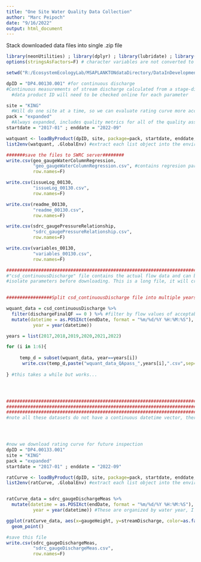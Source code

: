 ---
title: "One Site Water Quality Data Collection"
author: "Marc Peipoch"
date: "9/16/2022"
output: html_document
---

Stack downloaded data files into single .zip file
```{r setup, include=FALSE}
library(neonUtilities) ; library(dplyr) ; library(lubridate) ; library(ggplot2) 
options(stringsAsFactors=F) # character variables are not converted to factors

setwd("R:/EcosystemEcologyLab/MSAPLANKTONdataDirectory/DataInDevelopment/NEONData/ARIK/01_input")

dpID = "DP4.00130.001" #for continuous discharge
#Continuous measurements of stream discharge calculated from a stage-discharge rating curve and sensor-based measurements of water surface elevation
  #data product ID will need to be checked online for each parameter

site = "KING"
  #Will do one site at a time, so we can evaluate rating curve more accurately 
pack = "expanded"
  #Always expanded, includes quality metrics for all of the quality assessment and quality control analyses.
startdate = "2017-01" ; enddate = "2022-09"

watquant <- loadByProduct(dpID, site, package=pack, startdate, enddate, check.size=FALSE) #returns a list with all data frames
list2env(watquant, .GlobalEnv) #extract each list object into the environment (don't do this if working with multiple sites)

#######save the files to SWRC server########
write.csv(geo_gaugeWaterColumnRegression, 
          "geo_gaugeWaterColumnRegression.csv", #contains regresion parameters and R2
          row.names=F)

write.csv(issueLog_00130, 
          "issueLog_00130.csv", 
          row.names=F)

write.csv(readme_00130, 
          "readme_00130.csv", 
          row.names=F)

write.csv(sdrc_gaugePressureRelationship, 
          "sdrc_gaugePressureRelationship.csv", 
          row.names=F)

write.csv(variables_00130, 
          "variables_00130.csv", 
          row.names=F)

#######################################################################################################
#"csd_continuousDischarge" file contains the actual flow data and can be extremely large for some sites 
#isolate parameters before downloading. This is a long file, it will crash most of the times
  

#################Split csd_continuousDischarge file into multiple years

wquant_data = csd_continuousDischarge %>%
  filter(dischargeFinalQF == 0 ) %>% #filter by flow values of acceptable quality (=0)
  mutate(datetime = as.POSIXct(endDate, format = "%m/%d/%Y %H:%M:%S"),
          year = year(datetime))

years = list(2017,2018,2019,2020,2021,2022)

for (i in 1:6){
  
     temp_d = subset(wquant_data, year==years[i])
      write.csv(temp_d,paste("wquant_data_QApass_",years[i],".csv",sep=""))
       
} #this takes a while but works...




###################################################################################################
###################################################################################################
###################################################################################################
#note all these datasets do not have a continuous datetime vector, there are breaks that are not filled with NA observations




#now we download rating curve for future inspection
dpID = "DP4.00133.001" 
site = "KING"
pack = "expanded"
startdate = "2017-01" ; enddate = "2022-09"

ratCurve <- loadByProduct(dpID, site, package=pack, startdate, enddate, check.size=FALSE) #returns a list with all data frames
list2env(ratCurve, .GlobalEnv) #extract each list object into the environment (don't do this if working with multiple sites)


ratCurve_data = sdrc_gaugeDischargeMeas %>% 
  mutate(datetime = as.POSIXct(endDate, format = "%m/%d/%Y %H:%M:%S"),
          year = year(datetime)) #These are organized by water year, I'll take the end of each year (e..g, 2016-2017 year is coded as 2017)

ggplot(ratCurve_data, aes(x=gaugeHeight, y=streamDischarge, color=as.factor(year))) + 
  geom_point()

#save this file
write.csv(sdrc_gaugeDischargeMeas, 
          "sdrc_gaugeDischargeMeas.csv", 
          row.names=F)







```


